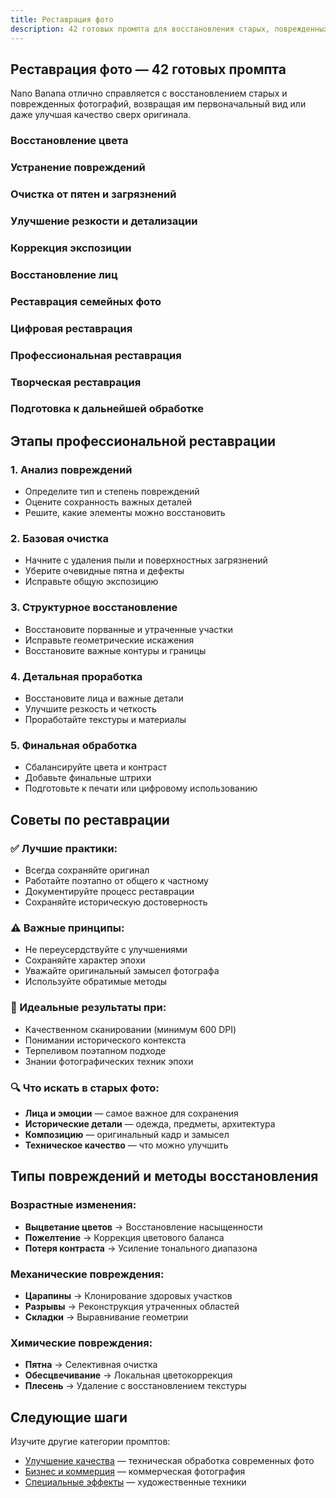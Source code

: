 ```yaml
---
title: Реставрация фото
description: 42 готовых промпта для восстановления старых, поврежденных и выцветших фотографий
---
```



## Реставрация фото — 42 готовых промпта

Nano Banana отлично справляется с восстановлением старых и поврежденных фотографий, возвращая им первоначальный вид или даже улучшая качество сверх оригинала.

### Восстановление цвета

<PromptCard 
  prompt="Восстанови выцветшие цвета на старой фотографии"
  category="Восстановление цвета"
  description="Возврат насыщенности потерянных цветов"
/>

<PromptCard 
  prompt="Убери желтизну со старого снимка, вернув естественные цвета"
  category="Восстановление цвета"
  description="Коррекция возрастного пожелтения"
/>

<PromptCard 
  prompt="Исправь цветовой сдвиг в старых пленочных фото"
  category="Восстановление цвета"
  description="Коррекция цветовых искажений пленки"
/>

<PromptCard 
  prompt="Восстанови естественный тон кожи на портрете"
  category="Восстановление цвета"
  description="Возврат здорового цвета лица"
/>

<PromptCard 
  prompt="Сделай черно-белое фото цветным, угадав естественные цвета"
  category="Восстановление цвета"
  description="Колоризация исторических снимков"
/>

### Устранение повреждений

<PromptCard 
  prompt="Убери царапины и потертости с поверхности фотографии"
  category="Устранение повреждений"
  description="Очистка от механических повреждений"
/>

<PromptCard 
  prompt="Восстанови порванные участки фотографии"
  category="Устранение повреждений"
  description="Реконструкция утраченных фрагментов"
/>

<PromptCard 
  prompt="Убери пятна от воды и влаги"
  category="Устранение повреждений"
  description="Устранение водных повреждений"
/>

<PromptCard 
  prompt="Исправь прожоги и пятна от солнца"
  category="Устранение повреждений"
  description="Восстановление переэкспонированных участков"
/>

<PromptCard 
  prompt="Убери следы складок и изгибов"
  category="Устранение повреждений"
  description="Выравнивание деформированных фото"
/>

<PromptCard 
  prompt="Восстанови углы и края поврежденной фотографии"
  category="Устранение повреждений"
  description="Реконструкция утраченных краев"
/>

### Очистка от пятен и загрязнений

<PromptCard 
  prompt="Убери пыль и грязь с поверхности старого снимка"
  category="Очистка"
  description="Общая очистка от загрязнений"
/>

<PromptCard 
  prompt="Удали пятна от еды и напитков"
  category="Очистка"
  description="Устранение бытовых загрязнений"
/>

<PromptCard 
  prompt="Убери отпечатки пальцев с фотографии"
  category="Очистка"
  description="Очистка от следов прикосновений"
/>

<PromptCard 
  prompt="Исправь пятна от клея и скотча"
  category="Очистка"
  description="Устранение следов крепления"
/>

<PromptCard 
  prompt="Убери плесень и грибок с влажных фотографий"
  category="Очистка"
  description="Биологическая очистка"
/>

### Улучшение резкости и детализации

<PromptCard 
  prompt="Повысь резкость размытой старой фотографии"
  category="Резкость"
  description="Восстановление четкости изображения"
/>

<PromptCard 
  prompt="Восстанови детали в лицах на групповом фото"
  category="Резкость"
  description="Улучшение портретных деталей"
/>

<PromptCard 
  prompt="Сделай текст на старых документах читаемым"
  category="Резкость"
  description="Восстановление читаемости надписей"
/>

<PromptCard 
  prompt="Улучши детализацию одежды и аксессуаров"
  category="Резкость"
  description="Повышение четкости деталей костюма"
/>

<PromptCard 
  prompt="Восстанови четкость архитектурных элементов"
  category="Резкость"
  description="Детализация зданий и конструкций"
/>

### Коррекция экспозиции

<PromptCard 
  prompt="Исправь недоэкспонированные темные участки"
  category="Экспозиция"
  description="Осветление затемненных областей"
/>

<PromptCard 
  prompt="Восстанови детали в пересвеченных областях"
  category="Экспозиция"
  description="Возврат информации из светов"
/>

<PromptCard 
  prompt="Балансируй контраст для лучшей видимости деталей"
  category="Экспозиция"
  description="Оптимизация тонального диапазона"
/>

<PromptCard 
  prompt="Убери засветы от вспышки на старых снимках"
  category="Экспозиция"
  description="Коррекция неудачного освещения"
/>

### Восстановление лиц

<PromptCard 
  prompt="Восстанови поврежденные черты лица на портрете"
  category="Портреты"
  description="Реконструкция лицевых деталей"
/>

<PromptCard 
  prompt="Убери красные глаза от старой вспышки"
  category="Портреты"
  description="Коррекция эффекта красных глаз"
/>

<PromptCard 
  prompt="Восстанови естественный цвет и блеск глаз"
  category="Портреты"
  description="Оживление взгляда"
/>

<PromptCard 
  prompt="Исправь искажения лица от старой оптики"
  category="Портреты"
  description="Коррекция оптических искажений"
/>

<PromptCard 
  prompt="Восстанови симметрию лица на поврежденном фото"
  category="Портреты"
  description="Реконструкция пропорций"
/>

### Реставрация семейных фото

<PromptCard 
  prompt="Восстанови групповое семейное фото с утраченными лицами"
  category="Семейные фото"
  description="Реконструкция семейных портретов"
/>

<PromptCard 
  prompt="Убери посторонних людей, попавших в кадр случайно"
  category="Семейные фото"
  description="Очистка от лишних персонажей"
/>

<PromptCard 
  prompt="Восстанови свадебное фото с поврежденными деталями"
  category="Семейные фото"
  description="Реставрация торжественных снимков"
/>

<PromptCard 
  prompt="Исправь детское фото с размытым движением"
  category="Семейные фото"
  description="Коррекция детских портретов"
/>

### Цифровая реставрация

<PromptCard 
  prompt="Убери цифровые артефакты от плохого сканирования"
  category="Цифровая реставрация"
  description="Очистка от дефектов сканера"
/>

<PromptCard 
  prompt="Исправь муар от сканирования печатных фото"
  category="Цифровая реставрация"
  description="Устранение интерференционных узоров"
/>

<PromptCard 
  prompt="Убери пыль с матрицы сканера"
  category="Цифровая реставрация"
  description="Очистка от пыли на сканере"
/>

<PromptCard 
  prompt="Исправь неравномерность освещения при сканировании"
  category="Цифровая реставрация"
  description="Выравнивание освещения"
/>

### Профессиональная реставрация

<PromptCard 
  prompt="Восстанови историческое фото для музейной коллекции"
  category="Профессиональная реставрация"
  description="Музейное качество восстановления"
/>

<PromptCard 
  prompt="Подготовь отреставрированное фото для крупной печати"
  category="Профессиональная реставрация"
  description="Высокое разрешение для печати"
/>

<PromptCard 
  prompt="Создай две версии: консервативную и улучшенную реставрацию"
  category="Профессиональная реставрация"
  description="Варианты уровня вмешательства"
/>

<PromptCard 
  prompt="Восстанови с сохранением исторической аутентичности"
  category="Профессиональная реставрация"
  description="Историческая точность"
/>

### Творческая реставрация

<PromptCard 
  prompt="Улучши старое фото сверх оригинального качества"
  category="Творческая реставрация"
  description="Художественное улучшение"
/>

<PromptCard 
  prompt="Добавь современную цветокоррекцию к винтажному фото"
  category="Творческая реставрация"
  description="Современная интерпретация"
/>

<PromptCard 
  prompt="Создай стилизованную версию исторического снимка"
  category="Творческая реставрация"
  description="Художественная стилизация"
/>

### Подготовка к дальнейшей обработке

<PromptCard 
  prompt="Подготовь фото для дальнейшей ретуши и улучшений"
  category="Подготовка"
  description="Базовая подготовка для обработки"
/>

<PromptCard 
  prompt="Стабилизируй цвета для последующей коррекции"
  category="Подготовка"
  description="Цветовая стабилизация"
/>

## Этапы профессиональной реставрации

### 1. Анализ повреждений
- Определите тип и степень повреждений
- Оцените сохранность важных деталей
- Решите, какие элементы можно восстановить

### 2. Базовая очистка
- Начните с удаления пыли и поверхностных загрязнений
- Уберите очевидные пятна и дефекты
- Исправьте общую экспозицию

### 3. Структурное восстановление
- Восстановите порванные и утраченные участки
- Исправьте геометрические искажения
- Восстановите важные контуры и границы

### 4. Детальная проработка
- Восстановите лица и важные детали
- Улучшите резкость и четкость
- Проработайте текстуры и материалы

### 5. Финальная обработка
- Сбалансируйте цвета и контраст
- Добавьте финальные штрихи
- Подготовьте к печати или цифровому использованию

## Советы по реставрации

### ✅ Лучшие практики:
- Всегда сохраняйте оригинал
- Работайте поэтапно от общего к частному
- Документируйте процесс реставрации
- Сохраняйте историческую достоверность

### ⚠️ Важные принципы:
- Не переусердствуйте с улучшениями
- Сохраняйте характер эпохи
- Уважайте оригинальный замысел фотографа
- Используйте обратимые методы

### 🎯 Идеальные результаты при:
- Качественном сканировании (минимум 600 DPI)
- Понимании исторического контекста
- Терпеливом поэтапном подходе
- Знании фотографических техник эпохи

### 🔍 Что искать в старых фото:
- **Лица и эмоции** — самое важное для сохранения
- **Исторические детали** — одежда, предметы, архитектура
- **Композицию** — оригинальный кадр и замысел
- **Техническое качество** — что можно улучшить

## Типы повреждений и методы восстановления

### Возрастные изменения:
- **Выцветание цветов** → Восстановление насыщенности
- **Пожелтение** → Коррекция цветового баланса
- **Потеря контраста** → Усиление тонального диапазона

### Механические повреждения:
- **Царапины** → Клонирование здоровых участков
- **Разрывы** → Реконструкция утраченных областей
- **Складки** → Выравнивание геометрии

### Химические повреждения:
- **Пятна** → Селективная очистка
- **Обесцвечивание** → Локальная цветокоррекция
- **Плесень** → Удаление с восстановлением текстуры

## Следующие шаги

Изучите другие категории промптов:
- [Улучшение качества](/prompts/quality/) — техническая обработка современных фото
- [Бизнес и коммерция](/prompts/business/) — коммерческая фотография
- [Специальные эффекты](/prompts/effects/) — художественные техники
